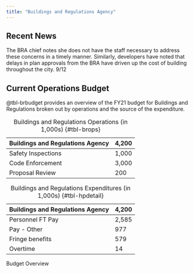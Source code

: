```yaml
---
title: "Buildings and Regulations Agency"
---
```


## Recent News
The BRA chief notes she does not have the staff necessary to address these concerns in a timely manner. Similarly, developers have noted that delays in plan approvals from the BRA have driven up the cost of building throughout the city. 9/12

## Current Operations Budget
@tbl-brbudget provides an overview of the FY21 budget for Buildings and Regulations broken out by operations and the source of the expenditure. 

::: {#tbl-brbudget layout-ncol=2}
| Buildings and Regulations Agency | 4,200 |
| ---------------- | --------- |
| Safety Inspections | 1,000 |
| Code Enforcement | 3,000 |
| Proposal Review | 200 |

: Buildings and Regulations Operations (in 1,000s) {#tbl-brops}

| Buildings and Regulations Agency | 4,200 |
| -------------------- | -------------- |
| Personnel FT Pay | 2,585 |
| Pay - Other | 977 |
| Fringe benefits | 579 |
| Overtime | 14 |

: Buildings and Regulations Expenditures (in 1,000s) {#tbl-hpdetail}

Budget Overview
:::